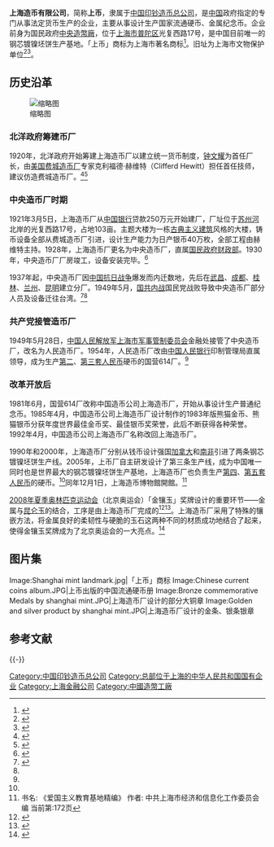 {{他用
|subject=1949年后由中央造币厂改制更名的上海造币厂
|other=现在的中央造币厂台湾部分
|中央造币厂
|disambig=無
}}
{{Infobox_Company
| company_name = 上海造币有限公司
| company_name_en = Shanghai Mint Co.,Ltd.
| company_logo = [[File:Shanghai_mint_co.,LTD..jpg|220px]]
| company_type = 国有企业
| company_slogan =
| market_information = 
| abbreviated_name =  
| foundation = 1920年
| location = {{flagicon|China}}[[上海市|上海市]][[普陀区_(上海市)|普陀区]]光复西路17号
| zip_code = 200061
| telephone_no = 86 21 52900000
| key_people = 钟文耀（首任厂长）<br/>童维纳（执行董事兼总经理）、顾俊（党委书记）
| industry = 货币生产、贵金属生产
| products = 流通币<br/>纪念币、纪念章<br/>机械设计制造
| capital = 
| revenue =  
| operating_income = 
| profit =  
| total_asset =   
| net_asset =
| market_value =
| num_employees = 约500人（2014年）
| P/E ratio = 
| earnings per share =
| Net asset value =
| accounting_period = 
| parent = 
| divisions = 
| major_shareholder = 
| subsid = 
| homepage = http://shzb.cbpm.cn/
| width =
}}

{{文物保护单位
| 级别 = 省级
| 省区市 = 上海市
| 名称 = 中央造币厂旧址
| 图片 = Shanghai Central Mint.JPG
| 编号 = 8-37
| 分类 = 近现代重要史迹及代表性建筑
| 时代 = 1922年
| 所在 = [[上海市|上海市]][[普陀区_(上海市)|普陀区]]
| 登录 = 2014年4月4日
}}

'''上海造币有限公司'''，简称'''上币'''，隶属于[[中国印钞造币总公司|中国印钞造币总公司]]，是[[中国|中国]]政府指定的专门从事法定货币生产的企业，主要从事设计生产国家流通硬币、金属纪念币。企业前身为国民政府[[中央造幣廠|中央造幣廠]]，位于[[上海市|上海市]][[普陀区_(上海市)|普陀区]]光复西路17号，是中国目前唯一的钢芯镀镍坯饼生产基地。「上币」商标为上海市著名商标<ref>{{cite web| url=http://shzb.cbpm.cn/about/about_outline/| title=企业介绍| publisher=华夏收藏网| date=| author=上海造币有限公司官网| access-date=2014-01-30| archive-url=https://web.archive.org/web/20140202131131/http://shzb.cbpm.cn/about/about_outline/| archive-date=2014-02-02| dead-url=yes}}</ref>。旧址为上海市文物保护单位<ref>{{Cite book|title=新编上海大观|last=卢莹辉主编；吴云溥，曹宪镛，徐同甫，林路副主编|publisher=上海：[[上海社会科学院出版社|上海社会科学院出版社]]|year=1993.03|isbn=7-80515-697-2|pages=547-551}}</ref><ref>{{Cite book|title=中国文物地图集 上海分册|last=国家文物局主编|publisher=北京：[[中华地图学社|中华地图学社]]|year=2017.01|isbn=978-7-80031-643-2|pages=136-140}}</ref>。

==历史沿革==
[[File:中央造币厂旧址.jpg|缩略图]]
===北洋政府筹建币厂===
1920年，北洋政府开始筹建上海造币厂以建立统一货币制度，[[钟文耀|钟文耀]]为首任厂长，由[[美国|美国]][[费城造币厂|费城造币厂]]专家克利福德·赫维特（Clifferd Hewitt）担任首任技师，建议仿造费城造币厂。<ref name="中国金融">{{cite web| url=http://www.cnfinance.cn/magzi/2010-12/28-11351_4.html| title=访上海造币有限公司执行董事、总经理童维纳| publisher=《中国金融》杂志| date=2010年第24期| author=张林| access-date=2014-01-30| archive-url=https://web.archive.org/web/20140201232537/http://www.cnfinance.cn/magzi/2010-12/28-11351_4.html| archive-date=2014-02-01| dead-url=yes}}</ref><ref>{{cite news |title=“一元硬币”造币厂揭秘——中新网 |url=https://www.chinanews.com.cn/cj/2010/12-03/2697609.shtml |accessdate=2021-11-26 |work=中国新闻网 |archive-date=2021-11-26 |archive-url=https://web.archive.org/web/20211126040428/https://www.chinanews.com.cn/cj/2010/12-03/2697609.shtml }}</ref>

===中央造币厂时期===
1921年3月5日，上海造币厂从[[中国银行|中国银行]]贷款250万元开始建厂，厂址位于[[苏州河|苏州河]]北岸的光复西路17号，占地103亩。主题大楼为一栋[[古典主义建筑|古典主义建筑]]风格的大楼，铸币设备全部从费城造币厂引进，设计生产能力为日产银币40万枚，全部工程由赫维特主持。1928年，上海造币厂更名为中央造币厂，直属[[国民政府财政部|国民政府财政部]]。1930年，中央造币厂厂房竣工，设备安装完毕。<ref name="周光真">{{cite web| url=http://news.cang.com/infos/201008/121142.html| title=上海造币厂之父—美国造币专家赫威德| publisher=华夏收藏网| date=2010-08-25| author=周光真| access-date=2014-01-30| archive-url=https://web.archive.org/web/20140203191830/http://news.cang.com/infos/201008/121142.html| archive-date=2014-02-03| dead-url=yes}}</ref>

1937年起，中央造币厂因[[中国抗日战争|中国抗日战争]]爆发而内迁数地，先后在[[武昌|武昌]]、[[成都|成都]]、[[桂林|桂林]]、[[兰州|兰州]]、[[昆明|昆明]]建立分厂。1949年5月，[[国共内战|国共内战]]国民党战败导致中央造币厂部分人员及设备迁往台湾。<ref name="連啟元">{{Cite journal|author=連啟元|title=〈錢幣流通與社會互動：以中央造幣廠鑄幣業務為考察對象 （1949－1977）〉|journal=《臺灣學研究》|volume=0|issue=12|pages=65－94頁|publisher=[[國立中央圖書館臺灣分館|國立中央圖書館臺灣分館]]|location=[[新北市|新北市]]|year=2011|language=zh-tw}}</ref><ref name="中国金融"/>

===共产党接管造币厂===
1949年5月28日，[[中国人民解放军|中国人民解放军]][[上海市人民政府|上海市军事管制委员会]]金融处接管了中央造币厂，改名为人民造币厂。1954年，人民造币厂改由[[中国人民银行|中国人民银行]]印制管理局直属领导，成为生产[[第二套人民币|第二]]、[[第三套人民币|第三套人民币]]硬币的国营614厂。<ref name="中国金融"/>

===改革开放后===
1981年6月，国营614厂改称中国造币公司上海造币厂，开始从事设计生产普通纪念币。1985年4月，中国造币公司上海造币厂设计制作的1983年版熊猫金币、熊猫银币分获年度世界最佳金币奖、最佳银币奖荣誉，此后不断获得各种荣誉。1992年4月，中国造币公司上海造币厂名称改回上海造币厂。

1990年和2000年，上海造币厂分别从钱币设计强国[[加拿大|加拿大]]和[[南非|南非]]引进了两条钢芯镀镍坯饼生产线。2005年，上币厂自主研发设计了第三条生产线，成为中国唯一同时也是世界最大的钢芯镀镍坯饼生产基地，上海造币厂也负责生产[[第四套人民币|第四]]、[[第五套人民币|第五套人民币]]的硬币。<ref name="中国金融"/>同年12月1日，上海造币博物館開館。<ref> 书名: 《爱国主义教育基地精编》 作者: 中共上海市经济和信息化工作委员会编 当前第:172页</ref>

[[2008年夏季奥林匹克运动会|2008年夏季奥林匹克运动会]]（北京奥运会）「金镶玉」奖牌设计的重要环节——金属与[[昆仑玉|昆仑玉]]的结合，工序是由上海造币厂完成的<ref>{{cite news |title=上海造币厂开始制作北京奥运会奖牌 |url=http://www.china.com.cn/photo/txt/2008-01/16/content_9616852.htm |accessdate=2021-11-26 |work=中国网 |archive-date=2021-11-26 |archive-url=https://web.archive.org/web/20211126040925/http://www.china.com.cn/photo/txt/2008-01/16/content_9616852.htm }}</ref><ref>{{cite news |title=图：上海造币厂开始制作北京奥运会奖牌_cctv.com提供 |url=http://news.cctv.com/china/20080115/105061.shtml |accessdate=2021-11-26 |work=CCTV.com |archive-date=2021-11-26 |archive-url=https://web.archive.org/web/20211126040916/http://news.cctv.com/china/20080115/105061.shtml }}</ref>。上海造币厂采用了特殊的镶嵌方法，将金属良好的柔韧性与硬脆的玉石这两种不同的材质成功地结合了起来，使得金镶玉奖牌成为了北京奥运会的一大亮点。<ref name="王涛">{{cite web| url=http://www.bj.xinhuanet.com/bjpd_2008/2008-01/16/content_12239301.htm| title=上海造币厂开始制作奥运“金镶玉”奖牌| publisher=[[新华网|新华网]]转[[东方早报|东方早报]]| date=2008-01-16| author=王涛| deadurl=yes| archiveurl=https://web.archive.org/web/20140203012515/http://www.bj.xinhuanet.com/bjpd_2008/2008-01/16/content_12239301.htm| archivedate=2014-02-03| accessdate=2014-01-31}}</ref>

==图片集==
<gallery>
Image:Shanghai mint landmark.jpg|「上币」商标
Image:Chinese current coins album.JPG|上币出版的中国流通硬币册
<!-- 注释出：Image:Beijingolympicsmedals.jpg|北京奥运所有奖牌由上币厂完成金镶玉的制作 -->
Image:Bronze commemorative Medals by shanghai mint.JPG|上海造币厂设计的部分大铜章
Image:Golden and silver product by shanghai mint.JPG|上海造币厂设计的金条、银条银章
</gallery>

== 参考文献 ==
{{Reflist|30em}}
{{-}}
{{中国四大造币厂}}
{{上海市文物保护单位}}
{{上海市第二批优秀历史建筑}}

{{DEFAULTSORT:S}}
[[Category:中国印钞造币总公司|Category:中国印钞造币总公司]]
[[Category:总部位于上海的中华人民共和国国有企业|Category:总部位于上海的中华人民共和国国有企业]]
[[Category:上海金融公司|Category:上海金融公司]]
[[Category:中國造幣工廠|Category:中國造幣工廠]]